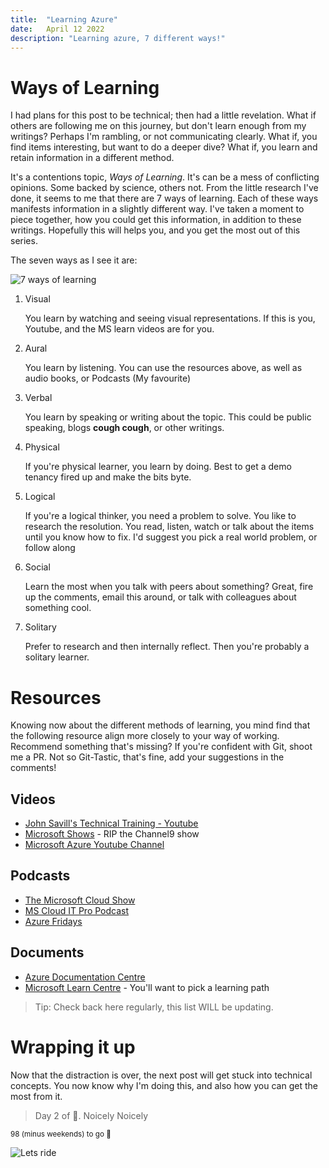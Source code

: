 ```yaml
---
title:  "Learning Azure"
date:   April 12 2022
description: "Learning azure, 7 different ways!"
---
```


# Ways of Learning
I had plans for this post to be technical; then had a little revelation. What if others are following me on this journey, but don't learn enough from my writings? Perhaps I'm rambling, or not communicating clearly. What if, you find items interesting, but want to do a deeper dive? What if, you learn and retain information in a different method.

It's a contentions topic, *Ways of Learning*. It's can be a mess of conflicting opinions. Some backed by science, others not. From the little research I've done, it seems to me that there are 7 ways of learning. Each of these ways manifests information in a slightly different way. I've taken a moment to piece together, how you could get this information, in addition to these writings. Hopefully this will helps you, and you get the most out of this series.

The seven ways as I see it are:

![7 ways of learning](/img/100daysofazure/WaysOfLearning.png)

1. Visual

    You learn by watching and seeing visual representations. If this is you, Youtube, and the MS learn videos are for you.

2. Aural

    You learn by listening. You can use the resources above, as well as audio books, or Podcasts (My favourite)

3. Verbal

    You learn by speaking or writing about the topic. This could be public speaking, blogs **cough cough**, or other writings.

4. Physical

    If you're physical learner, you learn by doing. Best to get a demo tenancy fired up and make the bits byte.

5. Logical

    If you're a logical thinker, you need a problem to solve. You like to research the resolution. You read, listen, watch or talk about the items until you know how to fix. I'd suggest you pick a real world problem, or follow along 

6. Social

    Learn the most when you talk with peers about something? Great, fire up the comments, email this around, or talk with colleagues about something cool.

7. Solitary

    Prefer to research and then internally reflect. Then you're probably a solitary learner. 

# Resources

Knowing now about the different methods of learning, you mind find that the following resource align more closely to your way of working. Recommend something that's missing? If you're confident with Git, shoot me a PR. Not so Git-Tastic, that's fine, add your suggestions in the comments!

## Videos

* [John Savill's Technical Training - Youtube](https://www.youtube.com/c/NTFAQGuy)
* [Microsoft Shows](https://docs.microsoft.com/en-us/shows/browse?products=azure) - RIP the Channel9 show
* [Microsoft Azure Youtube Channel](https://www.youtube.com/c/MicrosoftAzure)

## Podcasts

* [The Microsoft Cloud Show](http://www.microsoftcloudshow.com/podcast)
* [MS Cloud IT Pro Podcast](https://www.msclouditpropodcast.com/podcast-episode/)
* [Azure Fridays](https://docs.microsoft.com/en-au/shows/azure-friday/)

## Documents

* [Azure Documentation Centre](https://docs.microsoft.com/en-AU/azure/?product=popular)
* [Microsoft Learn Centre](https://docs.microsoft.com/en-us/learn/browse/?products=azure&resource_type=learning%20path) - You'll want to pick a learning path

> Tip: Check back here regularly, this list WILL be updating.

# Wrapping it up

Now that the distraction is over, the next post will get stuck into technical concepts. You now know why I'm doing this, and also how you can get the most from it.

>Day 2 of 💯. Noicely Noicely

<sup>98 (minus weekends) to go 💪</sup>

![Lets ride](https://media.giphy.com/media/3o6ozGTbQSAs2s0CAM/giphy-downsized-large.gif)